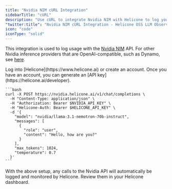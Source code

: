 ```yaml
---
title: "Nvidia NIM cURL Integration"
sidebarTitle: "cURL"
description: "Use cURL to integrate Nvidia NIM with Helicone to log your Nvidia LLM usage."
"twitter:title": "Nvidia NIM cURL Integration - Helicone OSS LLM Observability"
icon: "code"
iconType: "solid"
---
```


This integration is used to log usage with the [Nvidia NIM](https://build.nvidia.com/) API. For other Nvidia inference providers that are OpenAI-compatible, such as Dynamo, see [here](/integrations/nvidia/dynamo).

<Steps>
  <Step title="Create an account + Generate an API Key">
    Log into [Helicone](https://www.helicone.ai) or create an account. Once you have an account, you
    can generate an [API key](https://helicone.ai/developer).
  </Step>
  <Step title="Modify the API base and add the `Helicone-Auth` header">

    ```bash
    curl -X POST https://nvidia.helicone.ai/v1/chat/completions \
      -H "Content-Type: application/json" \
      -H "Authorization: Bearer $NVIDIA_API_KEY" \
      -H "Helicone-Auth: Bearer $HELICONE_API_KEY" \
      -d '{
        "model": "nvidia/llama-3.1-nemotron-70b-instruct",
        "messages": [
          {
            "role": "user",
            "content": "Hello, how are you?"
          }
        ],
        "max_tokens": 1024,
        "temperature": 0.7
      }'
    ```

  </Step>
  <Step title="Verify your requests in Helicone">
    With the above setup, any calls to the Nvidia API will automatically be logged and monitored by Helicone. Review them in your Helicone dashboard.
  </Step>
</Steps> 